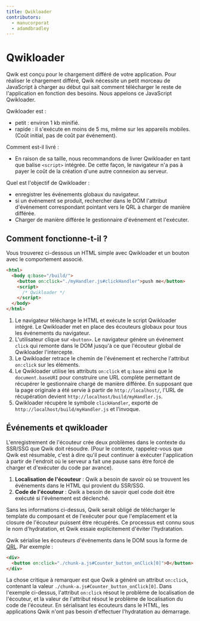 ```yaml
---
title: Qwikloader
contributors:
  - manucorporat
  - adamdbradley
---
```


# Qwikloader

Qwik est conçu pour le chargement différé de votre application. Pour réaliser le chargement différé, Qwik nécessite un petit morceau de JavaScript à charger au début qui sait comment télécharger le reste de l'application en fonction des besoins. Nous appelons ce JavaScript Qwikloader.

Qwikloader est :

- petit : environ 1 kb minifié.
- rapide : il s'exécute en moins de 5 ms, même sur les appareils mobiles. (Coût initial, pas de coût par événement).

Comment est-il livré :

- En raison de sa taille, nous recommandons de livrer Qwikloader en tant que balise `<script>` intégrée. De cette façon, le navigateur n'a pas à payer le coût de la création d'une autre connexion au serveur.

Quel est l'objectif de Qwikloader :

- enregistrer les événements globaux du navigateur.
- si un événement se produit, rechercher dans le DOM l'attribut d'événement correspondant pointant vers le QRL à charger de manière différée.
- Charger de manière différée le gestionnaire d'événement et l'exécuter.

## Comment fonctionne-t-il ?

Vous trouverez ci-dessous un HTML simple avec Qwikloader et un bouton avec le comportement associé.

```html
<html>
  <body q:base="/build/">
    <button on:click="./myHandler.js#clickHandler">push me</button>
    <script>
      /* Qwikloader */
    </script>
  </body>
</html>
```

1. Le navigateur télécharge le HTML et exécute le script Qwikloader intégré. Le Qwikloader met en place des écouteurs globaux pour tous les événements du navigateur.
2. L'utilisateur clique sur `<button>`. Le navigateur génère un événement `click` qui remonte dans le DOM jusqu'à ce que l'écouteur global de Qwikloader l'intercepte.
3. Le Qwikloader retrace le chemin de l'événement et recherche l'attribut `on:click` sur les éléments.
4. Le Qwikloader utilise les attributs `on:click` et `q:base` ainsi que le `document.baseURI` pour construire une URL complète permettant de récupérer le gestionnaire chargé de manière différée. En supposant que la page originale a été servie à partir de `http://localhost/`, l'URL de récupération devient `http://localhost/build/myHandler.js`.
5. Qwikloader récupère le symbole `clickHandler`, exporté de `http://localhost/build/myHandler.js` et l'invoque.


## Événements et qwikloader

L'enregistrement de l'écouteur crée deux problèmes dans le contexte du SSR/SSG que Qwik doit résoudre. (Pour le contexte, rappelez-vous que Qwik est résumable, c'est à dire qu'il peut continuer à exécuter l'application à partir de l'endroit où le serveur a fait une pause sans être forcé de charger et d'exécuter du code par avance).

1. **Localisation de l'écouteur** : Qwik a besoin de savoir où se trouvent les événements dans le HTML qui provient du SSR/SSG.
2. **Code de l'écouteur** : Qwik a besoin de savoir quel code doit être exécuté si l'évènement est déclenché.

Sans les informations ci-dessus, Qwik serait obligé de télécharger le template du composant et de l'exécuter pour que l'emplacement et la closure de l'écouteur puissent être récupérés. Ce processus est connu sous le nom d'hydratation, et Qwik essaie explicitement d'éviter l'hydratation.

Qwik sérialise les écouteurs d'événements dans le DOM sous la forme de [QRL](../qrl/index.mdx). Par exemple :

```html
<div>
  <button on:click="./chunk-a.js#Counter_button_onClick[0]">0</button>
</div>
```

La chose critique à remarquer est que Qwik a généré un attribut `on:click`, contenant la valeur `./chunk-a.js#Counter_button_onClick[0]`. Dans l'exemple ci-dessus, l'attribut `on:click` résout le problème de localisation de l'écouteur, et la valeur de l'attribut résout le problème de localisation du code de l'écouteur. En sérialisant les écouteurs dans le HTML, les applications Qwik n'ont pas besoin d'effectuer l'hydratation au démarrage.

